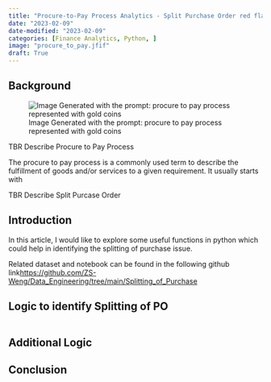 ```yaml
---
title: "Procure-to-Pay Process Analytics - Split Purchase Order red flag detection using Python"
date: "2023-02-09"
date-modified: "2023-02-09"
categories: [Finance Analytics, Python, ]
image: "procure_to_pay.jfif"
draft: True
---
```


## Background

![Image Generated with the prompt: procure to pay process represented with gold coins](procure_to_pay.jfif)

TBR Describe Procure to Pay Process

The procure to pay process is a commonly used term to describe the fulfillment of goods and/or services to a given requirement. It usually starts with 

TBR Describe Split Purcase Order 

## Introduction

In this article, I would like to explore some useful functions in python which could help in identifying the splitting of purchase issue. 

Related dataset and notebook can be found in the following github link<https://github.com/ZS-Weng/Data_Engineering/tree/main/Splitting_of_Purchase>


## Logic to identify Splitting of PO


```python

```


## Additional Logic


## Conclusion